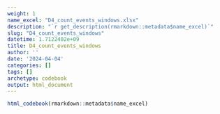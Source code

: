 ```yaml
---
weight: 1
name_excel: "D4_count_events_windows.xlsx"
description: "`r get_description(rmarkdown::metadata$name_excel)`"
slug: "D4_count_events_windows"
datetime: 1.7122402e+09
title: D4_count_events_windows
author: ''
date: '2024-04-04'
categories: []
tags: []
archetype: codebook
output: html_document
---
```


```r
html_codebook(rmarkdown::metadata$name_excel)
```
